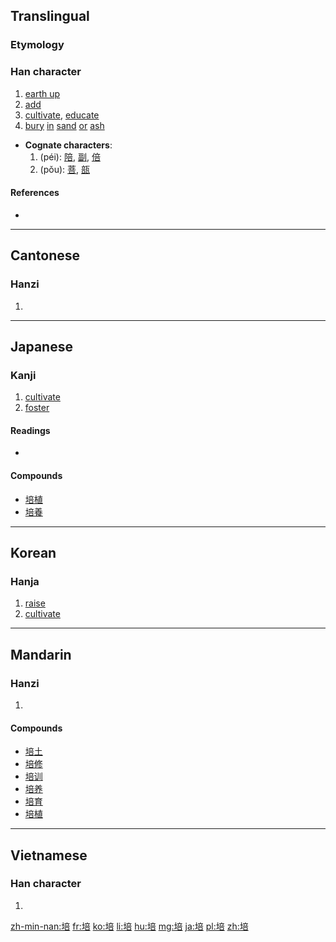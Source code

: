 ==Translingual==
===Etymology===
{{Han compound|土|t1=earth|咅|ls=psc|c1=s|c2=p}}

===Han character===
{{Han char|rn=32|rad=土|as=08|sn=11|four=4016<sub>1</sub>|canj=土卜廿口 (GYTR)|ids=⿰[[土]][[咅]]}}

# [[earth up]]
# [[add]]
# [[cultivate]], [[educate]]
# [[bury]] [[in]] [[sand]] [[or]] [[ash]]

* '''Cognate characters''':
*# (péi): [[陪]], [[副]], [[倍]]
*# (pǒu): [[菩]], [[瓿]]

====References====
* {{Han ref|kx=0231.110|dkj=05195|dj=0468.020|hdz=10457.020|uh=57F9|ud=22521|bh=B0F6|bd=45302}}

----

==Cantonese==

===Hanzi===
{{yue-hanzi|jyut=[[pui4]]|y=pui4}}

# {{defn|lang=yue|sort=土08}}

----

==Japanese==

===Kanji===
{{ja-kanji|grade=c|rs=土08}}

# [[cultivate]]
# [[foster]]

====Readings====
* {{ja-readings|goon=[[ばい]] (bai), [[ぶ]] (bu), [[べ]] (be)|kanon=[[はい]] (hai), [[ほう]] (hō)|kun=[[つちかう]] (tsuchikau)}}

====Compounds====
* [[培植]]
* [[培養]]

----

==Korean==

===Hanja===
{{ko-hanja|hangeul=[[배]], [[부]]|rv=bae, bu|mr=pae, pu}}

# [[raise]]
# [[cultivate]]

----

==Mandarin==

===Hanzi===
{{cmn-hanzi|pin=[[péi]] ([[pei2]]), [[pǒu]] ([[pou3]])|wg=p'ei<sup>2</sup>, p'ou<sup>3</sup>}}

# {{defn|lang=cmn|sort=土08}}

====Compounds====
* [[培土]]
* [[培修]]
* [[培训]]
* [[培养]]
* [[培育]]
* [[培植]]

----

==Vietnamese==

===Han character===
{{vi-hantu|[[bồi]], [[bổi]], [[bòi]], [[bụi]], [[vùi]]|rs=土08}}

# {{defn|lang=vi|sort=土08}}

[[zh-min-nan:培]]
[[fr:培]]
[[ko:培]]
[[li:培]]
[[hu:培]]
[[mg:培]]
[[ja:培]]
[[pl:培]]
[[zh:培]]